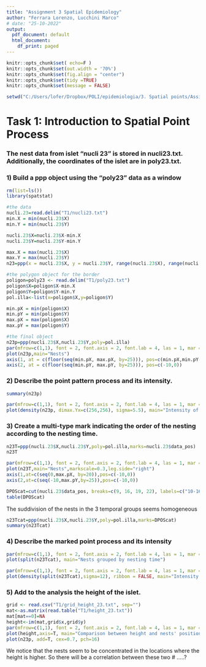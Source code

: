 ```yaml
---
title: "Assignment 3 Spatial Epidemiology"
author: "Ferrara Lorenzo, Lucchini Marco"
# date: "25-10-2022"
output:
  pdf_document: default
  html_document:
    df_print: paged
---
```


```r
knitr::opts_chunk$set( echo=F )
knitr::opts_chunk$set(out.width = '70%')
knitr::opts_chunk$set(fig.align = "center")
knitr::opts_chunk$set(tidy =TRUE)
knitr::opts_chunk$set(message = FALSE)
```

```r
setwd("C:/Users/lofer/Dropbox/POLI/epidemiologia/3. Spatial points/Assignment 3")
```

# Task 1: Introduction to Spatial Point Process

### The nest data from islet “nucli 23” is stored in nucli23.txt. Additionally, the coordinates of the islet are in poly23.txt.

### 1) Build a ppp object using the “poly23” data as a window

```r
rm(list=ls())
library(spatstat)
```

```r
#the data
nucli.23=read.delim("T1/nucli23.txt")
min.X = min(nucli.23$X)
min.Y = min(nucli.23$Y)

nucli.23$X=nucli.23$X-min.X
nucli.23$Y=nucli.23$Y-min.Y

max.X = max(nucli.23$X)
max.Y = max(nucli.23$Y)
n23=ppp(x = nucli.23$X, y = nucli.23$Y, range(nucli.23$X), range(nucli.23$Y))
```

```R
#the polygon object for the border
poligon=poly23 <- read.delim("T1/poly23.txt")
poligon$X=poligon$X-min.X
poligon$Y=poligon$Y-min.Y
pol.illa<-list(x=poligon$X,y=poligon$Y)

min.pX = min(poligon$X)
min.pY = min(poligon$Y)
max.pX = max(poligon$X)
max.pY = max(poligon$Y)
```

```R
#the final object
n23p=ppp(nucli.23$X,nucli.23$Y,poly=pol.illa)
par(mfrow=c(1,1), font = 2, font.axis = 2, font.lab = 4, las = 1, mar = c(1, 0, 1, 0))
plot(n23p,main="Nests")
axis(1, at = c(floor(seq(min.pX, max.pX, by=25))), pos=c(min.pX,min.pY-15))
axis(2, at = c(floor(seq(min.pY, max.pY, by=25))), pos=c(-10,0))
```

### 2) Describe the point pattern process and its intensity.

```r
summary(n23p)
```

```r
par(mfrow=c(1,1), font = 2, font.axis = 2, font.lab = 4, las = 1, mar = c(0, 0, 2, 0))
plot(density(n23p, dimax.Yx=c(256,256), sigma=5.5), main="Intensity of the point process")
```

### 3) Create a multi-type mark indicating the order of the nesting according to the nesting time.

```r
n23T=ppp(nucli.23$X,nucli.23$Y,poly=pol.illa,marks=nucli.23$data_pos)
n23T
```


```r
par(mfrow=c(1,1), font = 2, font.axis = 2, font.lab = 4, las = 1, mar = c(2, 0, 2, 0))
plot(n23T,main="Nests",markscale=0.3,leg.side="right")
axis(1,at=c(seq(0,max.pX, by=20)),pos=c(-10,0))
axis(2,at=c(seq(-10,max.pY,by=25)),pos=c(-10,0))
```

```r
DPOScat=cut(nucli.23$data_pos, breaks=c(9, 16, 19, 22), labels=c("10-16","17-19","20-22"))
table(DPOScat)
```


The suddivision of the nests in the 3 temporal groups seems homogeneous

```r
n23Tcat=ppp(nucli.23$X,nucli.23$Y,poly=pol.illa,marks=DPOScat)
summary(n23Tcat)
```

### 4) Describe the marked point process and its intensity

```r
par(mfrow=c(1,1), font = 2, font.axis = 2, font.lab = 4, las = 1, mar = c(0, 0, 1, 0))
plot(split(n23Tcat), main="Nests grouped by nesting time")
```

```r
par(mfrow=c(1,1), font = 2, font.axis = 2, font.lab = 4, las = 1, mar = c(0, 0, 1, 0))
plot(density(split(n23Tcat),sigma=12), ribbon = FALSE, main="Intensity plots")
```

### 5) Add to the analysis the height of the islet.

```r
grid <- read.csv("T1/grid_height_23.txt", sep="")
mat<-as.matrix(read.table("T1/height_23.txt"))
mat[mat==0]=NA
height<-im(mat,grid$x,grid$y)
par(mfrow=c(1,1), font = 2, font.axis = 2, font.lab = 4, las = 1, mar = c(0, 0, 2, 0))
plot(height,axis=T, main="Comparison between height and nests' position")
plot(n23p, add=T, cex=0.7, pch=16)
```

We notice that the nests seem to be concentrated in the locations where the height is higher. So there will be a correlation between these two 
# .....?  

\newpage
